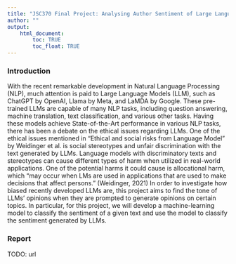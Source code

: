 ```yaml
---
title: "JSC370 Final Project: Analysing Author Sentiment of Large Language Model using XGBoost Classifier"
author: ""
output: 
    html_document:
        toc: TRUE
        toc_float: TRUE
---
```


### Introduction
With the recent remarkable development in Natural Language Processing (NLP), much attention is paid to Large Language Models (LLM), such as ChatGPT by OpenAI, Llama by Meta, and LaMDA by Google. These pre-trained LLMs are capable of many NLP tasks, including question answering, machine translation, text classification, and various other tasks. Having these models achieve State-of-the-Art performance in various NLP tasks, there has been a debate on the ethical issues regarding LLMs. One of the ethical issues mentioned in “Ethical and social risks from Language Model” by Weidinger et al. is social stereotypes and unfair discrimination with the text generated by LLMs. Language models with discriminatory texts and stereotypes can cause different types of harm when utilized in real-world applications. One of the potential harms it could cause is allocational harm, which “may occur when LMs are used in applications that are used to make decisions that affect persons.” (Weidinger, 2021) In order to investigate how biased recently developed LLMs are, this project aims to find the tone of LLMs' opinions when they are prompted to generate opinions on certain topics. In particular, for this project, we will develop a machine-learning model to classify the sentiment of a given text and use the model to classify the sentiment generated by LLMs. 

### Report
TODO: url